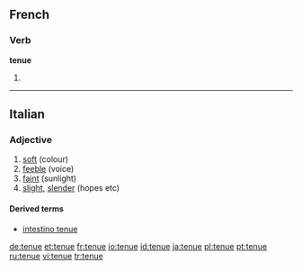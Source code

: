 ==French==

===Verb===
'''tenue''' {{f}}

# {{feminine past participle of|tenir|lang=French}}

----

==Italian==

===Adjective===
{{it-adj|tenu|e|i}}

# [[soft]] (colour)
# [[feeble]] (voice)
# [[faint]] (sunlight)
# [[slight]], [[slender]] (hopes etc)

====Derived terms====
* [[intestino tenue]]

[[de:tenue]]
[[et:tenue]]
[[fr:tenue]]
[[io:tenue]]
[[id:tenue]]
[[ja:tenue]]
[[pl:tenue]]
[[pt:tenue]]
[[ru:tenue]]
[[vi:tenue]]
[[tr:tenue]]